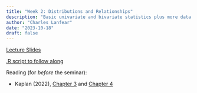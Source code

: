 ```yaml
---
title: "Week 2: Distributions and Relationships"
description: "Basic univariate and bivariate statistics plus more data manipulation"
author: "Charles Lanfear"
date: "2023-10-18"
draft: false
---
```


[Lecture Slides](https://clanfear.github.io/ioc_iqa/_lectures/2_distributions-relationships/slides_distributions-relationships.html)

[.R script to follow along](https://clanfear.github.io/ioc_iqa/_lectures/2_distributions-relationships/slides_distributions-relationships.R)

Reading (for *before* the seminar):

* Kaplan (2022), [Chapter 3](https://crimebythenumbers.com/data-types.html) and [Chapter 4](https://crimebythenumbers.com/reading-and-writing-data.html)